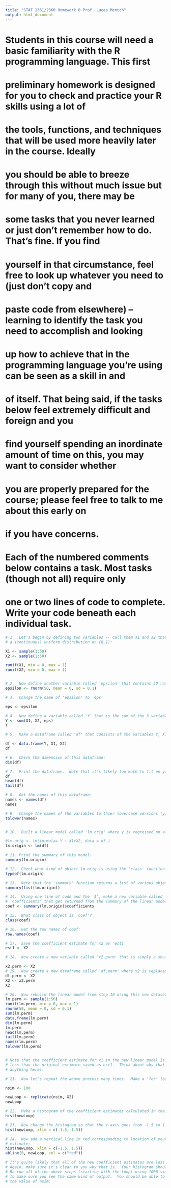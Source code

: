 ```yaml
---
title: "STAT 1361/2360 Homework 0 Prof. Lucas Mentch"
output: html_document
---
```

# Students in this course will need a basic familiarity with the R programming language.  This first
# preliminary homework is designed for you to check and practice your R skills using a lot of
# the tools, functions, and techniques that will be used more heavily later in the course.  Ideally
# you should be able to breeze through this without much issue but for many of you, there may be
# some tasks that you never learned or just don't remember how to do.  That's fine.  If you find
# yourself in that circumstance, feel free to look up whatever you need to (just don't copy and
# paste code from elsewhere) -- learning to identify the task you need to accomplish and looking 
# up how to achieve that in the programming language you're using can be seen as a skill in and
# of itself.  That being said, if the tasks below feel extremely difficult and foreign and you
# find yourself spending an inordinate amount of time on this, you may want to consider whether 
# you are properly prepared for the course; please feel free to talk to me about this early on
# if you have concerns.

# Each of the numbered comments below contains a task.  Most tasks (though not all) require only
# one or two lines of code to complete.  Write your code beneath each individual task.


```r
# 1.  Let's begin by defining two variables -- call them X1 and X2 that contain 50 samples from
# a (continuous) uniform distribution on (0,1):

X1 <- sample(1:50)
X2 <- sample(1:50)

runif(X1, min = 0, max = 1)
runif(X2, min = 0, max = 1)


# 2.  Now define another variable called 'epsilon' that contains 50 random samples from a normal distribution with mean 0 and variance 0.1:
epsilon <- rnorm(50, mean = 0, sd = 0.1)

# 3.  Change the name of 'epsilon' to 'eps'

eps <- epsilon

# 4.  Now define a variable called 'Y' that is the sum of the 3 variables previously defined:
Y <- sum(X1, X2, eps)
Y

# 5.  Make a dataframe called 'df' that consists of the variables Y, X1, and X2:

df <- data.frame(Y, X1, X2)
df

```

```r

# 6.  Check the dimension of this dataframe:
dim(df)

# 7.  Print the dataframe.  Note that it's likely too much to fit on your screen so just look at the beginning and end of it using the 'head' and 'tail' functions:
df
head(df)
tail(df)

# 8.  Get the names of this dataframe:
names <- names(df)
names

# 9.  Change the names of the variables to thier lowercase versions (y, x1, and x2)
tolower(names)


# 10.  Built a linear model called 'lm.orig' where y is regressed on all other variables.  Your code should work regardless of how many variables are in the dataframe:

#lm.orig <- lm(formula= Y ~ X1+X2, data = df )
lm.origin <- lm(df)

```


```r

# 11. Print the summary of this model:
summary(lm.origin)

# 12.  Check what kind of object lm.orig is using the 'class' function:
typeof(lm.origin)

# 13.  Note that the 'summary' function returns a list of various objects.  Use one line of code to show both the names of the items in the list as well as their values:
summary(list(lm.origin))

# 14.  Using one line of code and the '$', make a new variable called 'coef' that stores the 
# 'coefficients' that get returned from the summary of the linear model:
coef <- summary(lm.origin)$coefficients

# 15.  What class of object is 'coef'?
class(coef)
```

```r

# 16.  Get the row names of coef:
row.names(coef)

# 17.  Save the coefficient estimate for x2 as 'est1'
est1 <- X2

# 18.  Now create a new variable called 'x2.perm' that is simply a shuffled version (i.e. a permutation) of x2:

x2.perm <- X2
# 19.  Now create a new dataframe called 'df.perm' where x2 is replaced by x2.perm:
df.perm <- X2
X2 <- x2.perm
X2

# 20.  Now rebuild the linear model from step 10 using this new dataset and call it lm.perm:
lm.perm <- sample(1:50)
runif(lm.perm, min = 0, max = 1)
rnorm(50, mean = 0, sd = 0.1)
sum(lm.perm)
data.frame(lm.perm)
dim(lm.perm)
lm.perm
head(lm.perm)
tail(lm.perm)
names(lm.perm)
tolower(lm.perm)


# Note that the coefficient estimate for x2 in the new linear model is (or at least should be) much
# less than the original estimate saved as est1.  Think about why that is (you don't need to write
# anything here).

# 21.  Now let's repeat the above process many times.  Make a 'for' loop that repeats 'nsim' times where nsim is a variable whose value is 100.  Each time through the loop, you should create a permutation of x2, put it in a dataframe, built a linear model, and save the coefficient estimate for x2.  Your loop should output a vector with the 100 coefficient estimates and that vector should be prespecified (pre-allocated) before the loop:

nsim <- 100

newLoop <- replicate(nsim, X2)
newLoop

# 22.  Make a histogram of the coefficient estimates calculated in the previous loop:
hist(newLoop)

# 23.  Now change the histogram so that the x-axis goes from -1.5 to 1.5:
hist(newLoop, xlim = c(-1.5, 1.5))

# 24.  Now add a vertical line in red corresponding to location of your original coefficient 
# estimate:
hist(newLoop, xlim = c(-1.5, 1.5))
abline(0, newLoop, col = c("red"))

# It's quite likely that all of the new coefficient estimates are less than your original estimate.
# Again, make sure it's clear to you why that is.  Your histogram should be centered around 0.  
# Re-run all of the above steps (starting with the loop) using 1000 simulations instead of 100
# to make sure you see the same kind of output.  You should be able to do this by only changing
# the value of nsim:

```

